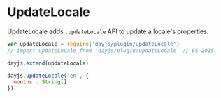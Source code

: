 # UpdateLocale

UpdateLocale adds `.updateLocale` API to update a locale's properties.

```javascript
var updateLocale = require('dayjs/plugin/updateLocale')
// import updateLocale from 'dayjs/plugin/updateLocale' // ES 2015

dayjs.extend(updateLocale)

dayjs.updateLocale('en', {
  months : String[]
})
```
